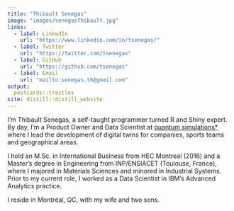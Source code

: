 ```yaml
---
title: "Thibault Senegas"
image: "images/senegasThibault.jpg"
links:
  - label: LinkedIn
    url: "https://www.linkedin.com/in/tsenegas/"
  - label: Twitter
    url: "https://twitter.com/tsenegas"
  - label: GitHub
    url: "https://github.com/tsenegas"
  - label: Email
    url: "mailto:senegas.th@gmail.com"
output:
  postcards::trestles
site: distill::distill_website
---
```


I'm Thibault Senegas, a self-taught programmer turned R and Shiny expert. By day, I'm a Product Owner and Data Scientist at [quantum simulations*](https://quantumsimulations.app) where I lead the development of digital twins for companies, sports teams and geographical areas. 

I hold an M.Sc. in International Business from HEC Montreal (2016) and a Master's degree in Engineering from INP/ENSIACET (Toulouse, France), where I majored in Materials Sciences and minored in Industrial Systems. Prior to my current role, I worked as a Data Scientist in IBM's Advanced Analytics practice.

I reside in Montréal, QC, with my wife and two sons.

 

